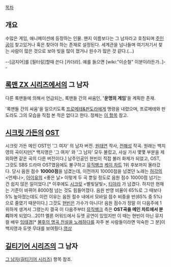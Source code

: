 [[목차]]

== 개요 ==
수많은 게임, 애니메이션에 등장하는 인물. 왠지 이름보다는 그 남자라고 호칭되며 [[주인공]]이 찾고있거나 혹은 찾아야 하는 존재로 설정된다. 세계관을 넘나들며 여기저기서 찾는 사람이 많은 것으로 보아 빚을 많이 졌거나 원수가 많은 것 같다.(…)

--[금지어]를 [필터링]할때 쓴다 [카더라]. 예를 들으면 [wiki:"이순철" 이분이라든가..]--

== [[록맨 ZX 시리즈]]에서의 그 남자 ==
다른 록맨들에 의해서 언급되는, 록맨들 간의 싸움인, ''''운명의 게임''''을 계획한 존재.

'록맨들 간의 싸움'을 일으키도록 [[프로메테&판도라]]에게 명령을 내렸으며, 프로메테와 판도라도 그의 모습을 직접 본 적은 없다고 한다. 정체는 [[마스터 알버트|이 항목]] 참고. 

== [[시크릿 가든(드라마)|시크릿 가든]]의 [[OST]] ==
시크릿 가든 메인 OST인 '그 여자' 의 남자 버전. [[원태연]] 작사, [[전해성]] 작곡.
원래는 백지영의 곡이지만[* 백지영은 '그 여자' 와 '그 남자' 모두 불렀고, 사실 가사 몇몇 부분을 제외하면 같은 곡의 다른 버전이다.] 남주인공인 현빈이 직접 불러 화제가 되었고, OST, 그것도 SBS 드라마 OST였음에도 불구하고 [[뮤직뱅크]] [[케이 차트]] 1위 후보까지 올라갔다. 당시 음원 점수 '''10000점'''을 넘겼는데, 이전까지 10000점을 넘겼던 노래는 [[허각]]의 <언제나>, [[아이유]]의 <좋은 날> 이렇게 두 곡 뿐일 정도로 음원 점수 10000점 넘기는 건 쉽지 않은 일이었다.[* 이후에도 [[시크릿]] <별빛달빛>, [[티아라]] <Roly-Poly>가 넘겼다. 하지만 현재는 기준이 바뀌어 8000점 넘는 것도 힘들어졌다. 음원 반영 비율이 65%로 그 때보다 5% 높아졌는데도 이런 이유는 음원 점수 내에서 모바일 점수 비중을 반(65% 중 5%)으로 줄였기 때문이다.] 그것도 [[현빈]]은 가수가 아니다! 음원 점수가 정말 이 다음주에 1위하게 생겨서 그랬는지 결국 이 다음주부터 [[뮤직뱅크]] 측은 '''OST곡을 메인 차트에서 분리'''하게 되었다...2011 멜론 어워드에서 듀엣 공연이 있었지만 이 때는 현빈이 아닌 뮤지컬 배우 [[임태경]][* [[불후의 명곡 전설을 노래하다]]를 자주 본 사람들이라면 익숙한 그 분]이 백지영과 듀엣 무대를 보여줬다.[http://youtu.be/VHWXAxEXOfU 영상]

== [[길티기어 시리즈]]의 그 남자 ==
[[그 남자(길티기어 시리즈)]] 항목 참조.
